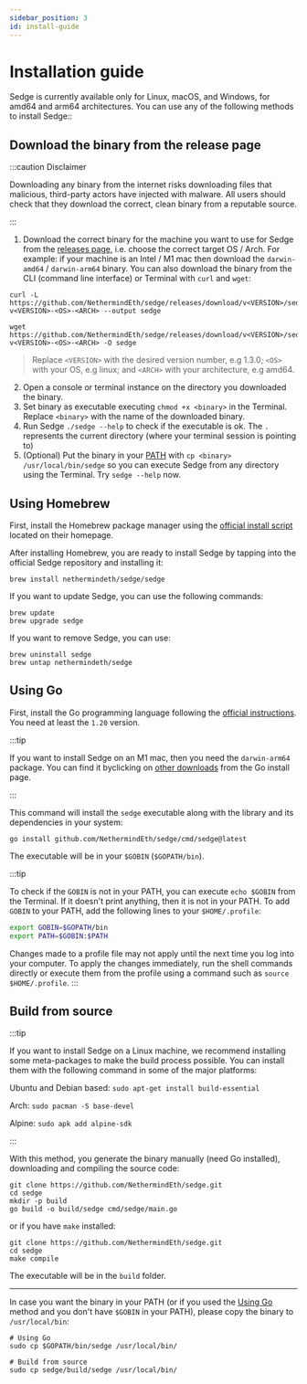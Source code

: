 ```yaml
---
sidebar_position: 3
id: install-guide
---
```



# Installation guide

Sedge is currently available only for Linux, macOS, and Windows, for amd64 and arm64 architectures. You can use any of the following methods to install Sedge::

## Download the binary from the release page

:::caution Disclaimer

Downloading any binary from the internet risks downloading files that malicious, third-party actors have injected with malware. All users should check that they download the correct, clean binary from a reputable source.

:::

1. Download the correct binary for the machine you want to use for Sedge from the [releases page](https://github.com/NethermindEth/sedge/releases), i.e. choose the correct target OS / Arch. For example: if your machine is an Intel / M1 mac then download the `darwin-amd64` / `darwin-arm64` binary. You can also download the binary from the CLI (command line interface) or Terminal with `curl` and `wget`:

<Tabs groupId="download-cmds">
  <TabItem value="curl" label="curl">

  ```
  curl -L https://github.com/NethermindEth/sedge/releases/download/v<VERSION>/sedge-v<VERSION>-<OS>-<ARCH> --output sedge
  ```

  </TabItem>
  <TabItem value="wget" label="wget">

  ```
  wget https://github.com/NethermindEth/sedge/releases/download/v<VERSION>/sedge-v<VERSION>-<OS>-<ARCH> -O sedge
  ```

  </TabItem>
</Tabs>

  > Replace `<VERSION>` with the desired version number, e.g 1.3.0; `<OS>` with your OS, e.g linux; and `<ARCH>` with your architecture, e.g amd64.

2. Open a console or terminal instance on the directory you downloaded the binary.
3. Set binary as executable executing `chmod +x <binary>` in the Terminal. Replace `<binary>` with the name of the downloaded binary.
4. Run Sedge `./sedge --help` to check if the executable is ok. The `.` represents the current directory (where your terminal session is pointing to)
5. (Optional) Put the binary in your [PATH](https://en.wikipedia.org/wiki/PATH_(variable)) with `cp <binary> /usr/local/bin/sedge` so you can execute Sedge from any directory using the Terminal. Try `sedge --help` now.
## Using Homebrew

First, install the Homebrew package manager using the [official install script](https://brew.sh/) located on their homepage.

After installing Homebrew, you are ready to install Sedge by tapping into the official Sedge repository and installing it:

```
brew install nethermindeth/sedge/sedge
```

If you want to update Sedge, you can use the following commands:
```
brew update
brew upgrade sedge
```

If you want to remove Sedge, you can use:

```
brew uninstall sedge
brew untap nethermindeth/sedge
```

## Using Go

First, install the Go programming language following the [official instructions](https://go.dev/doc/install). You need at least the `1.20` version.

:::tip

If you want to install Sedge on an M1 mac, then you need the `darwin-arm64` package. You can find it byclicking on [other downloads](https://go.dev/dl/) from the Go install page.

:::

This command will install the `sedge` executable along with the library and its dependencies in your system:

```
go install github.com/NethermindEth/sedge/cmd/sedge@latest
```

The executable will be in your `$GOBIN` (`$GOPATH/bin`).

:::tip

To check if the `GOBIN` is not in your PATH, you can execute `echo $GOBIN` from the Terminal. If it doesn't print anything, then it is not in your PATH. To add `GOBIN` to your PATH, add the following lines to your `$HOME/.profile`:

```bash
export GOBIN=$GOPATH/bin
export PATH=$GOBIN:$PATH
```

Changes made to a profile file may not apply until the next time you log into your computer. To apply the changes immediately, run the shell commands directly or execute them from the profile using a command such as `source $HOME/.profile`.
:::

## Build from source
:::tip

If you want to install Sedge on a Linux machine, we recommend installing some meta-packages to make the build process possible. You can install them with the following command in some of the major platforms:

Ubuntu and Debian based: `sudo apt-get install build-essential`

Arch: `sudo pacman -S base-devel`

Alpine: `sudo apk add alpine-sdk`

:::

With this method, you generate the binary manually (need Go installed), downloading and compiling the source code:

```
git clone https://github.com/NethermindEth/sedge.git
cd sedge
mkdir -p build
go build -o build/sedge cmd/sedge/main.go
```

or if you have `make` installed:

```
git clone https://github.com/NethermindEth/sedge.git
cd sedge
make compile
```

The executable will be in the `build` folder.

---
In case you want the binary in your PATH (or if you used the [Using Go](#using-go) method and you don't have `$GOBIN` in your PATH), please copy the binary to `/usr/local/bin`:

```
# Using Go
sudo cp $GOPATH/bin/sedge /usr/local/bin/

# Build from source
sudo cp sedge/build/sedge /usr/local/bin/
```
